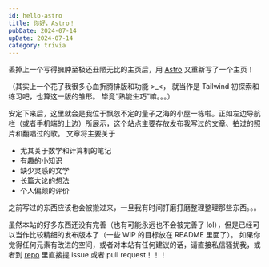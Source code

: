 ```yaml
---
id: hello-astro
title: 你好，Astro！
pubDate: 2024-07-14
upDate: 2024-07-14
category: trivia
---
```


丢掉上一个写得臃肿至极还丑陋无比的主页后，用 [Astro](https://astro.build/) 又重新写了一个主页！

（其实上一个花了我很多心血折腾排版和功能 \>\_\<，
就当作是 Tailwind 初探索和练习吧，也算这一版的雏形。
毕竟“熟能生巧”嘛。。。）

安定下来后，这里就会是我位于飘忽不定的量子之海的小屋一栋啦。正如左边导航栏（或者手机端的上边）所展示，这个站点主要存放发布我写过的文章、拍过的照片和翻唱过的歌。
文章将主要关于

- 尤其关于数学和计算机的笔记
- 有趣的小知识
- 缺少灵感的文学
- 长篇大论的想法
- 个人偏颇的评价

之前写过的东西应该也会被搬过来，一旦我有时间打磨打磨整理整理那些东西。。。

虽然本站的好多东西还没有完善（也有可能永远也不会被完善了 lol），但是已经可以当作比较精细的发布版本了（一些 WIP 的目标放在 README 里面了）。
如果你觉得任何元素有改进的空间，或者对本站有任何建议的话，请直接私信骚扰我，或者到 [repo](https://github.com/Arom1a/arom1a.com) 里直接提 issue 或者 pull request！！！
